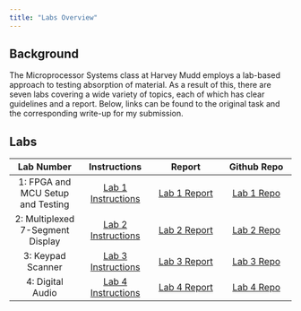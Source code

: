 ```yaml
---
title: "Labs Overview"
---
```


## Background

The Microprocessor Systems class at Harvey Mudd employs a lab-based approach to testing absorption of material. As a result of this, there are seven labs covering a wide variety of topics, each of which has clear guidelines and a report. Below, links can be found to the original task and the corresponding write-up for my submission.

## Labs
| Lab Number | Instructions | Report | Github Repo |
| :---: | :---: | :---: | :---: |
| 1: FPGA and MCU Setup and Testing | [Lab 1 Instructions](https://hmc-e155.github.io/lab/lab1/) | [Lab 1 Report](lab1/lab1.qmd) | [Lab 1 Repo](https://github.com/AnonymousVikram/e155-lab1) |
| 2: Multiplexed 7-Segment Display | [Lab 2 Instructions](https://hmc-e155.github.io/lab/lab2/) | [Lab 2 Report](lab2/lab2.qmd) | [Lab 2 Repo](https://github.com/AnonymousVikram/e155-lab2) |
| 3: Keypad Scanner | [Lab 3 Instructions](https://hmc-e155.github.io/lab/lab3/) | [Lab 3 Report](lab3/lab3.qmd) | [Lab 3 Repo](https://github.com/AnonymousVikram/e155-lab3) |
| 4: Digital Audio | [Lab 4 Instructions](https://hmc-e155.github.io/lab/lab4/) | [Lab 4 Report](lab4/lab4.qmd) | [Lab 4 Repo](https://github.com/AnonymousVikram/e155-lab4) |